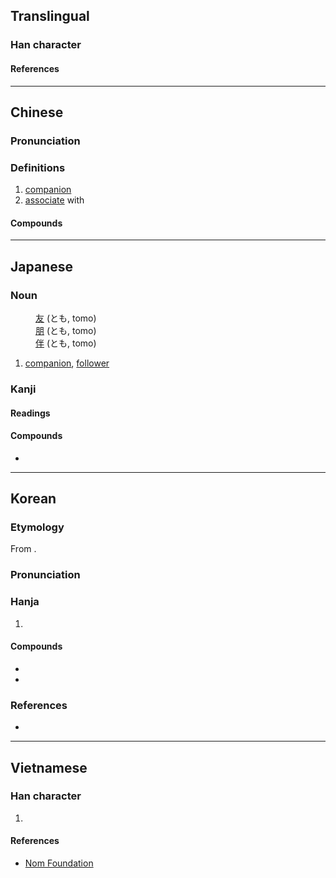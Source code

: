 {{also|侣}}
{{character info}}
==Translingual==

===Han character===
{{Han char|rn=9|rad=人|as=07|sn=9|four=26260|canj=ORHR|ids=⿰亻呂}}

====References====
{{Han ref|kx=0103.200|dkj=00647|dj=0219.010|hdz=10147.120|uh=4FB6}}

----

==Chinese==
{{zh-forms|s=侣}}

===Pronunciation===
{{zh-pron
|m=lǚ
|c=leoi5
|mn=qz:lír/xm:lú/zz:lí/qz:lǐr/tw,xm:lū/zz:lī
|mn_note=lír/lú/lí - literary; lǐr/lū/lī - vernacular
|mc=y
|oc=y
|ma=
|cat=n,v
}}

===Definitions===
{{zh-hanzi}}

# [[companion]]
# [[associate]] with

====Compounds====
{{zh-der|情侶|僧侶|命儔嘯侶|伴侶|伴侶動物|燕侶|法侶|燕侶鶯儔|燕儔鶯侶|詩朋酒侶|終身伴侶|鴛儔鳳侶|鴛侶|鸞儔鳳侶|鶯儔燕侶|行侶|鵷侶}}

----

==Japanese==

===Noun===
{{ja-noun|とも}}

: [[友]] (とも, tomo)
: [[朋]] (とも, tomo)
: [[伴]] (とも, tomo)

# [[companion]], [[follower]]

===Kanji===
{{ja-kanji|grade=|rs=人07}}

====Readings====
{{ja-readings
|goon=ろ
|kanon=りょ
|kun=とも-
}}

====Compounds====
* {{ja-r|侶伴|りょばん}}

----

==Korean==

===Etymology===
From {{der|ko|ltc|sort=려|-}} {{ltc-l|侶}}.
{{hanja-ety
|dk={{okm-l|령〯|lyě}}
|m={{okm-l|려〮|lyé}}<!--侣-->
|mh={{okm-l|벋〯|pět}}
|ml=人類#중03A
}}

===Pronunciation===
{{ko-hanja-pron|려|여}}

===Hanja===
{{ko-hanja-search}}
{{ko-hanja|짝|려||여}}

# {{hanja form of|[[려]]/[[여]]|[[companion]]}}

====Compounds====
{{der-top|Compounds}}
* {{ko-l|승려|僧侶}}
* {{ko-l|반려|伴侶}}
{{der-bottom}}

===References===
* {{R:hanjadoc|315}}

----

==Vietnamese==

===Han character===
{{vi-readings|reading=[[lứa]], [[lữ]]|rs=人07}}

# {{rfdef|vi|sort=人07}}

====References====
* [http://nomfoundation.org/common/nom_details.php?codepoint=4fb6 Nom Foundation]